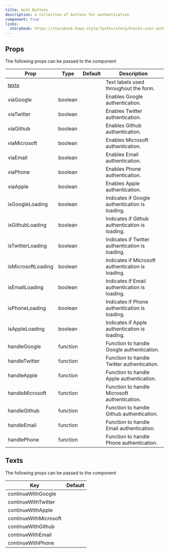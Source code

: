 ```yaml
---
title: Auth Buttons
description: a collection of buttons for authentication
component: true
links:
  storybook: https://storybook.hawa.style/?path=/story/blocks-user-auth-auth-buttons--auth-buttons
---
```


<ComponentPreview name="auth-buttons-demo" />

## Props

The following props can be passed to the component

| Prop               | Type     | Default | Description                                       |
| ------------------ | -------- | ------- | ------------------------------------------------- |
| [texts](#text)     |          |         | Text labels used throughout the form.             |
| viaGoogle          | boolean  |         | Enables Google authentication.                    |
| viaTwitter         | boolean  |         | Enables Twitter authentication.                   |
| viaGithub          | boolean  |         | Enables Github authentication.                    |
| viaMicrosoft       | boolean  |         | Enables Microsoft authentication.                 |
| viaEmail           | boolean  |         | Enables Email authentication.                     |
| viaPhone           | boolean  |         | Enables Phone authentication.                     |
| viaApple           | boolean  |         | Enables Apple authentication.                     |
| isGoogleLoading    | boolean  |         | Indicates if Google authentication is loading.    |
| isGithubLoading    | boolean  |         | Indicates if Github authentication is loading.    |
| isTwitterLoading   | boolean  |         | Indicates if Twitter authentication is loading.   |
| isMicrosoftLoading | boolean  |         | Indicates if Microsoft authentication is loading. |
| isEmailLoading     | boolean  |         | Indicates if Email authentication is loading.     |
| isPhoneLoading     | boolean  |         | Indicates if Phone authentication is loading.     |
| isAppleLoading     | boolean  |         | Indicates if Apple authentication is loading.     |
| handleGoogle       | function |         | Function to handle Google authentication.         |
| handleTwitter      | function |         | Function to handle Twitter authentication.        |
| handleApple        | function |         | Function to handle Apple authentication.          |
| handleMicrosoft    | function |         | Function to handle Microsoft authentication.      |
| handleGithub       | function |         | Function to handle Github authentication.         |
| handleEmail        | function |         | Function to handle Email authentication.          |
| handlePhone        | function |         | Function to handle Phone authentication.          |

## Texts

The following props can be passed to the component

| Key                   | Default |
| --------------------- | ------- |
| continueWithGoogle    |         |
| continueWithTwitter   |         |
| continueWithApple     |         |
| continueWithMicrosoft |         |
| continueWithGithub    |         |
| continueWithEmail     |         |
| continueWithPhone     |         |
